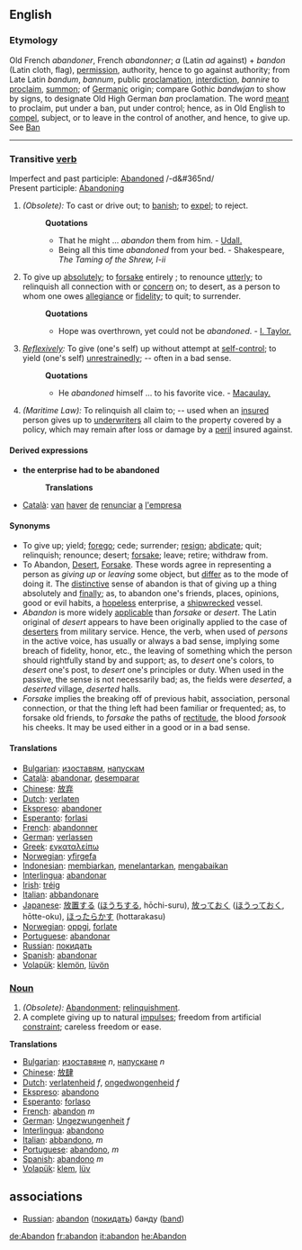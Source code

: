 ==English==

===Etymology===
Old French ''abandoner'', French ''abandonner''; ''a'' (Latin ''ad'' against) + ''bandon'' (Latin cloth, flag), [[permission]], authority, hence to go against authority; from Late Latin ''bandum'', ''bannum'', public [[proclamation]], [[interdiction]], ''bannire'' to [[proclaim]], [[summon]]; of [[Germanic]] origin; compare Gothic ''bandwjan'' to show by signs, to designate Old High German ''ban'' proclamation. The word [[meant]] to proclaim, put under a ban, put under control; hence, as in Old English to [[compel]], subject, or to leave in the control of another, and hence, to give up. See [[Ban]]

----

=== Transitive [[verb]] ===
Imperfect and past participle: [[Abandoned]] /-d&#365nd/ <br>
Present participle: [[Abandoning]] 

#''(Obsolete):'' To cast or drive out; to [[banish]]; to [[expel]]; to reject.
#:'''Quotations'''
#:*That he might ... ''abandon'' them from him. - [[Udall.]]
#:*Being all this time ''abandoned'' from your bed. - Shakespeare, ''The Taming of the Shrew, I-ii''
#To give up [[absolutely]]; to [[forsake]] entirely ; to renounce [[utterly]]; to relinquish all connection with or [[concern]] on; to desert, as a person to whom one owes [[allegiance]] or [[fidelity]]; to quit; to surrender.
#:'''Quotations'''
#:*Hope was overthrown, yet could not be ''abandoned''. - [[I. Taylor.]]
#''[[Reflexively]]:'' To give (one's self) up without attempt at [[self-control]]; to yield (one's self) [[unrestrainedly]]; -- often in a bad sense.
#:'''Quotations'''
#:*He ''abandoned'' himself ... to his favorite vice. - [[Macaulay.]]
#''(Maritime Law):'' To relinquish all claim to; -- used when an [[insured]] person gives up to [[underwriters]] all claim to the property covered by a policy, which may remain after loss or damage by a [[peril]] insured against.
====Derived expressions====
*'''the enterprise had to be abandoned'''
*:'''Translations'''
*[[Català]]: [[van]] [[haver]] [[de]] [[renunciar]] [[a]] [[l']][[empresa]] 
====Synonyms====
*To give up; yield; [[forego]]; cede; surrender; [[resign]]; [[abdicate]]; quit; relinquish; renounce; desert; [[forsake]]; leave; retire; withdraw from. 
*To Abandon, [[Desert]], [[Forsake]]. These words agree in representing a person as ''giving up'' or ''leaving'' some object, but [[differ]] as to the mode of doing it. The [[distinctive]] sense of abandon is that of giving up a thing absolutely and [[finally]]; as, to abandon one's friends, places, opinions, good or evil habits, a [[hopeless]] enterprise, a [[shipwrecked]] vessel. 
*''Abandon'' is more widely [[applicable]] than ''forsake'' or ''desert''. The Latin original of ''desert'' appears to have been originally applied to the case of [[deserters]] from military service. Hence, the verb, when used of ''persons'' in the active voice, has usually or always a bad sense, implying some breach of fidelity, honor, etc., the leaving of something which the person should rightfully stand by and support; as, to ''desert'' one's colors, to ''desert'' one's post, to ''desert'' one's principles or duty. When used in the passive, the sense is not necessarily bad; as, the fields were ''deserted'', a ''deserted'' village, ''deserted'' halls. 
*''Forsake'' implies the breaking off of previous habit, association, personal connection, or that the thing left had been familiar or frequented; as, to forsake old friends, to ''forsake'' the paths of [[rectitude]], the blood ''forsook'' his cheeks. It may be used either in a good or in a bad sense.

====Translations====
*[[Bulgarian]]: [[изоставям]], [[напускам]]
*[[Català]]: [[abandonar]], [[desemparar]]
*[[Chinese]]: [[放弃]]
*[[Dutch]]: [[verlaten]]
*[[Ekspreso]]: [[abandoner]]
*[[Esperanto]]: [[forlasi]]
*[[French]]: [[abandonner]]
*[[German]]: [[verlassen]]
*[[Greek]]: [[εγκαταλείπω]]
*[[Norwegian]]: [[yfirgefa]]
*[[Indonesian]]: [[biar|membiarkan]], [[telantar|menelantarkan]], [[abai|mengabaikan]]
*[[Interlingua]]: [[abandonar]]
*[[Irish]]: [[tréig]]
*[[Italian]]: [[abbandonare]]
*[[Japanese]]: [[放置]]する ([[ほうち]]する, hōchi-suru), [[放っておく]] ([[ほうっておく]], hōtte-oku), [[ほったらかす]] (hottarakasu)
*[[Norwegian]]: [[oppgi]], [[forlate]]
*[[Portuguese]]: [[abandonar]]
*[[Russian]]: [[покидать]]
*[[Spanish]]: [[abandonar]]
*[[Volapük]]: [[klemön]], [[lüvön]]

=== [[Noun]] ===
#''(Obsolete):'' [[Abandonment]]; [[relinquishment]].
#A complete giving up to natural [[impulses]]; freedom from artificial [[constraint]]; careless freedom or ease.

'''Translations'''
*[[Bulgarian]]: [[изоставяне]] ''n'', [[напускане]] ''n''
*[[Chinese]]: [[放肆]]
*[[Dutch]]: [[verlatenheid]] ''f'', [[ongedwongenheid]] ''f''
*[[Ekspreso]]: [[abandono]]
*[[Esperanto]]: [[forlaso]]
*[[French]]: [[abandon]] ''m''
*[[German]]: [[Ungezwungenheit]] ''f''
*[[Interlingua]]: [[abandono]]
*[[Italian]]: [[abbandono]], ''m''
*[[Portuguese]]: [[abandono]], ''m'' 
*[[Spanish]]: [[abandono]] ''m''
*[[Volapük]]: [[klem]], [[lüv]]

==associations==
*[[Russian]]: [[abandon]] ([[покидать]]) банду ([[band]])

[[de:Abandon]]
[[fr:abandon]]
[[it:abandon]]
[[he:Abandon]]